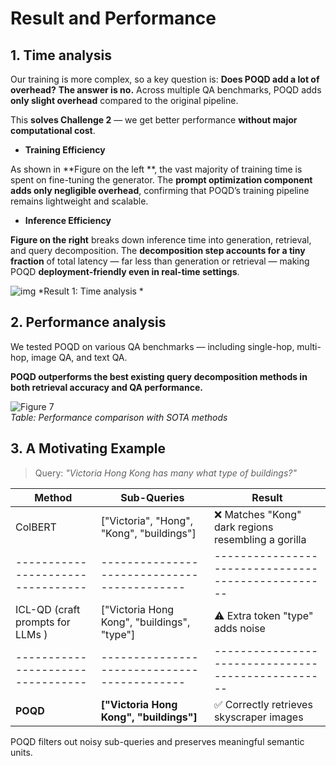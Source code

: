 # Result and Performance
## 1. Time analysis  
Our training is more complex, so a key question is: **Does POQD add a lot of overhead?** **The answer is no.** Across multiple QA benchmarks, POQD adds **only slight overhead** compared to the original pipeline.

This **solves Challenge 2** — we get better performance **without major computational cost**.

+ **Training Efficiency**

As shown in **Figure on the left **, the vast majority of training time is spent on fine-tuning the generator. The **prompt optimization component adds only negligible overhead**, confirming that POQD’s training pipeline remains lightweight and scalable.

+ **Inference Efficiency**

**Figure on the right** breaks down inference time into generation, retrieval, and query decomposition. The **decomposition step accounts for a tiny fraction** of total latency — far less than generation or retrieval — making POQD **deployment-friendly even in real-time settings**.


![img](./imgs/res1.png)
*Result 1: Time analysis *

## 2. Performance analysis   
We tested POQD on various QA benchmarks — including single-hop, multi-hop, image QA, and text QA. 

**POQD outperforms the best existing query decomposition methods in both retrieval accuracy and QA performance.**

![Figure 7](./imgs/res2.png)  
*Table: Performance comparison with SOTA methods*

## 3. A Motivating Example
> Query: *"Victoria Hong Kong has many what type of buildings?"*

| Method                            | Sub-Queries                                 | Result                                             |
| --------------------------------- | ------------------------------------------- | -------------------------------------------------- |
| ColBERT                           | ["Victoria", "Hong", "Kong", "buildings"]   | ❌ Matches "Kong" dark regions resembling a gorilla |
| --------------------------------- | ------------------------------------------- | -------------------------------------------------- |
| ICL-QD (craft prompts for LLMs  ) | ["Victoria Hong Kong", "buildings", "type"] | ⚠️ Extra token "type" adds noise                    |
| --------------------------------- | ------------------------------------------- | -------------------------------------------------- |
| **POQD**                          | **["Victoria Hong Kong", "buildings"]**     | ✅ Correctly retrieves skyscraper images            |

POQD filters out noisy sub-queries and preserves meaningful semantic units.
